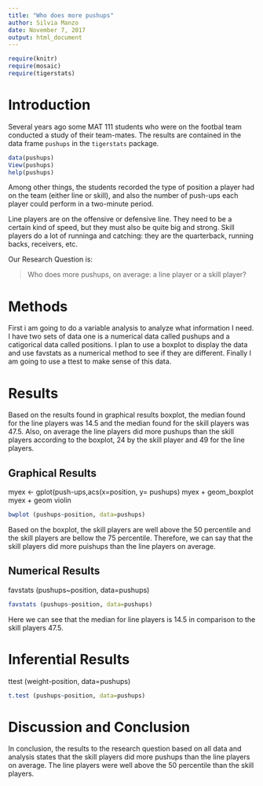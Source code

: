 ---
title: "Who does more pushups"
author: Silvia Manzo
date: November 7, 2017
output: html_document
---

```{r include=FALSE}
require(knitr)
require(mosaic)
require(tigerstats)
```
<!-- We recommend you use git branches -- create a separate branch for each major section i.e. Introduction, Methods, Results, Inferential Results, and Discussion and Conclusions - leave the YAML block untouched until the final merge where you put in your own name !-->

# Introduction

Several years ago some MAT 111 students who were on the footbal team conducted a study of their team-mates.  The results are contained in the data frame `pushups` in the `tigerstats` package.

```{r eval=FALSE}
data(pushups)
View(pushups)
help(pushups)
```

Among other things, the students recorded the type of position a player had on the team (either line or skill), and also the number of push-ups each player could perform in a two-minute period.

Line players are on the offensive or defensive line.  They need to be a certain kind of speed, but they must also be quite big and strong.  Skill players do a lot of runninga and catching:  they are the quarterback, running backs, receivers, etc.

Our Research Question is:

  >Who does more pushups, on average: a line player or a skill player?


# Methods
<!--Decide on your methods:  use "variable analysis" or other appropriate descriptors.  Make sure to choose at least one graphical method and at least one numerical method.!-->

First i am going to do a variable analysis to analyze what information I need. I have two sets of data one is a numerical data called pushups and a catigorical data called positions. I plan to use a boxplot to display the data and use favstats as a numerical method to see if they are different. Finally I am going to use a ttest to make sense of this data. 




# Results
<!--You have both graphical and numerical methods, so you will have both graphical and numerical results to consider.!-->
Based on the results found in graphical results boxplot, the median found for the line players was 14.5 and the median found for the skill players was 47.5. Also, on average the line players did more pushups than the skill players according to the boxplot, 24 by the skill player and 49 for the line players. 

## Graphical Results
<!--Your graph should have a good title, and axes should be labled as needed.  Discuss your graphical results, showing how they answer the research question.  Use specific features of the graph in your discussion.!-->
myex <- gplot(push-ups,acs(x=position, y= pushups) myex + geom_boxplot myex + geom violin
```{r}
bwplot (pushups~position, data=pushups)
```

Based on the boxplot, the skill players are well above the 50 percentile and the skill players are bellow the 75 percentile. Therefore, we can say that the skill players did more puishups than the line players on average. 



## Numerical Results
<!--Numerical results go here. Use the numerical results to describe the patterns if any that exist in the data as focused toward the research question!-->
favstats (pushups~position, data=pushups)
```{r}
favstats (pushups~position, data=pushups)
```
Here we can see that the median for line players is 14.5 in comparison to the skill players 47.5. 

# Inferential Results
<!--State hypothesis clearly.  Make sure your discussion of the inferential test covers all the aspects that the test output produces, such as test statistic, p-value etc.  Make a decision about the null hypothesis, explain the assumptions on which the selected test/procedure was based, and why the chosen procedure satisfys the assumptions and is appropriate to answer the research question!-->
ttest (weight-position, data=pushups)
```{r}
t.test (pushups~position, data=pushups)
```


# Discussion and Conclusion
<!--State your overall conclusion.  This is also a good place to mention other Research Questions that came to mind as you were carrying out this study.!-->
In conclusion, the results to the research question based on all data and analysis states that the skill players did more pushups than the line players on average. The line players were well above the 50 percentile than the skill players. 
